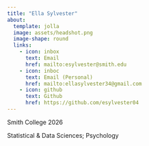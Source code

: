 ```yaml
---
title: "Ella Sylvester"
about:
  template: jolla
  image: assets/headshot.png
  image-shape: round
  links:
    - icon: inbox
      text: Email
      href: mailto:esylvester@smith.edu
    - icon: inboc
      text: Email (Personal)
      href: mailto:ellasylvester34@gmail.com
    - icon: github
      text: Github
      href: https://github.com/esylvester04
---
```


Smith College 2026

Statistical & Data Sciences; Psychology 
